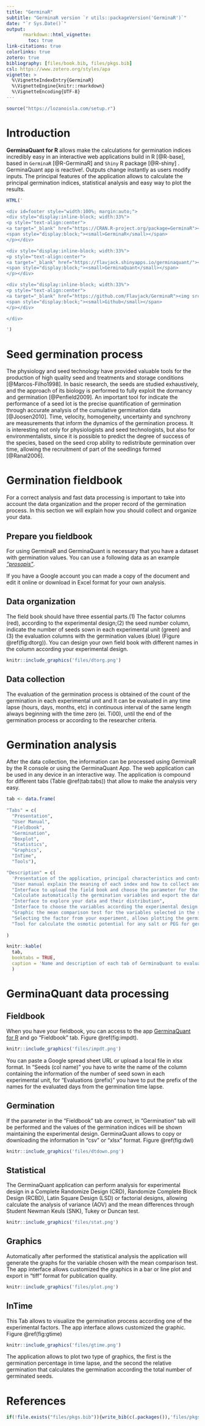 ```yaml
---
title: "GerminaR"
subtitle: "GerminaR version `r utils::packageVersion('GerminaR')`"
date: "`r Sys.Date()`"
output: 
      rmarkdown::html_vignette:
        toc: true
link-citations: true
colorlinks: true
zotero: true
bibliography: [files/book.bib, files/pkgs.bib]
csl: https://www.zotero.org/styles/apa
vignette: >
  %\VignetteIndexEntry{GerminaR}
  %\VignetteEngine{knitr::rmarkdown}
  %\VignetteEncoding{UTF-8}
---
```


```r
source("https://lozanoisla.com/setup.r")
```

# Introduction {-}

**GerminaQuant for R** allows make the calculations for germination indices incredibly easy in an interactive web applications build in R [@R-base], based in `GerminaR` [@R-GerminaR] and `Shiny` R package [@R-shiny] . GerminaQuant app is reactive!. Outputs change instantly as users modify inputs. The principal features of the application allows to calculate the principal germination indices, statistical analysis and easy way to plot the results.

```r
HTML('

<div id=footer style="width:100%; margin:auto;">
<div style="display:inline-block; width:33%">
<p style="text-align:center">
<a target="_blank" href="https://CRAN.R-project.org/package=GerminaR"><img src="https://flavjack.github.io/germinaquant/files/icon.png" style="height:85px" title="R cran" alt="GerminaR"></a> 
<span style="display:block;"><small>GerminaR</small></span>
</p></div>

<div style="display:inline-block; width:33%">
<p style="text-align:center">
<a target="_blank" href="https://flavjack.shinyapps.io/germinaquant/"><img src="https://raw.githubusercontent.com/Flavjack/GerminaR/master/inst/GerminaQuant/www/germinaquant.png" style="height:80px" title="GerminaQuant" alt="GerminaQuant for R"></a>
<span style="display:block;"><small>GerminaQuant</small></span>
</p></div>

<div style="display:inline-block; width:33%">
<p style="text-align:center">
<a target="_blank" href="https://github.com/Flavjack/GerminaR"><img src="https://image.flaticon.com/icons/svg/25/25231.svg" style="height:80px" title="Github" alt="Github"></a>
<span style="display:block;"><small>Github</small></span>
</p></div>

</div>

')
```

# Seed germination process

The physiology and seed technology have provided valuable tools for the production of high quality seed and treatments and storage conditions [@Marcos-Filho1998]. In basic research, the seeds are studied exhaustively, and the approach of its biology is performed to fully exploit the dormancy and germination [@Penfield2009]. An important tool for indicate the performance of a seed lot is the precise quantification of germination through accurate analysis of the cumulative germination data [@Joosen2010]. Time, velocity, homogeneity, uncertainty and synchrony are measurements that inform the dynamics of the germination process. It is interesting not only for physiologists and seed technologists, but also for environmentalists, since it is possible to predict the degree of success of the species, based on the seed crop ability to redistribute germination over time, allowing the recruitment of part of the seedlings formed [@Ranal2006].

# Germination fieldbook

For a correct analysis and fast data processing is important to take into account the data organization and the proper record of the germination process. In this section we will explain how you should collect and organize your data.

## Prepare you fieldbook

For using GerminaR and GerminaQuant is necessary that you have a dataset with germination values. You can use a following data as an example [*"prosopis"*](https://docs.google.com/spreadsheets/d/1QziIXGOwb8cl3GaARJq6Ez6aU7vND_UHKJnFcAKx0VI/edit#gid=667855537). 

If you have a Google account you can made a copy of the document and edit it online or download in Excel format for your own analysis.

## Data organization

The field book should have three essential parts.(1) The factor columns (red), according to the experimental design;(2) the seed number column, indicate the number of seeds sown in each experimental unit (green) and (3) the evaluation columns with the germination values (blue) (Figure \@ref(fig:dtorg)). You can design your own field book with different names in the column according your experimental design.


```r
knitr::include_graphics('files/dtorg.png')
```

## Data collection

The evaluation of the germination process is obtained of the count of the germination in each experimental unit and It can be evaluated in any time lapse (hours, days, months, etc) in continuous interval of the same length always beginning with the time zero (ei. Ti00), until the end of the germination process or according to the researcher criteria.

# Germination analysis

After the data collection, the information can be processed using GerminaR by the R console or using the GerminaQuant App. The web application can be used in any device in an interactive way. The application is compound for different tabs (Table \@ref(tab:tabs)) that allow to make the analysis very easy.


```r
tab <- data.frame( 
  
"Tabs" = c(
  "Presentation",
  "User Manual",
  "Fieldbook",
  "Germination",
  "Boxplot",
  "Statistics",
  "Graphics",
  "InTime",
  "Tools"),

"Description" = c(
  'Presentation of the application, principal characteristics and contributors',
  "User manual explain the meaning of each index and how to collect and process your data",
  "Interface to upload the field book and choose the parameter for the germination analysis, GerminaQuant allows to upload the data from google sheet or excel file",
  "Calculate automatically the germination variables and export the data file.",
  "Interface to explore your data and their distribution",
  "Interface to choose the variables according the experimental design for analysis of variance and summarize the information according the principal mean comparison test",
  "Graphic the mean comparison test for the variables selected in the statistical analysis and plot the information in customized bar or line plot.",
  "Selecting the factor from your experiment, allows plotting the germination process in time.",
  "Tool for calculate the osmotic potential for any salt or PEG for germination experiments")
  
)

knitr::kable(
  tab, 
  booktabs = TRUE,
  caption = 'Name and description of each tab of GerminaQuant to evaluate and analyze the germination process.'
  )
```

# GerminaQuant data processing

## Fieldbook

When you have your fieldbook, you can access to the app [GerminaQuant for R](https://flavjack.shinyapps.io/germinaquant/) and go "Fieldbook" tab. Figure \@ref(fig:impdt).

```r
knitr::include_graphics('files/impdt.png')
```

You can paste a Google spread sheet URL or upload a local file in xlsx format. In "Seeds (col name)" you have to write the name of the column containing the information of the number of seed sown in each experimental unit, for "Evaluations (prefix)" you have to put the prefix of the names for the evaluated days from the germination time lapse. 

## Germination

If the parameter in the "Fieldbook" tab are correct, in "Germination" tab will be performed and the values of the germination indices will be shown maintaining the experimental design. GerminaQuant allows to copy or downloading the information in "csv" or "xlsx" format. Figure \@ref(fig:dwl)

```r
knitr::include_graphics('files/dtdown.png')
```

## Statistical

The GerminaQuant application can perform analysis for experimental design in a Complete Randomize Design (CRD), Randomize Complete Block Design (RCBD), Latin Square Design (LSD) or factorial designs, allowing calculate the analysis of variance (AOV) and the mean differences through Student Newman Keuls (SNK), Tukey or Duncan test.

```r
knitr::include_graphics('files/stat.png')
```

## Graphics

Automatically after performed the statistical analysis the application will generate the graphs for the variable chosen with the mean comparison test. The app interface allows customized the graphics in a bar or line plot and export in "tiff" format for publication quality.

```r
knitr::include_graphics('files/plot.png')
```

## InTime

This Tab allows to visualize the germination process according one of the experimental factors. The app interface allows customized the graphic. Figure \@ref(fig:gtime)

```r
knitr::include_graphics('files/gtime.png')
```

The application allows to plot two type of graphics, the first is the germination percentage in time lapse, and the second the relative germination that calculates the germination according the total number of germinated seeds.

# References {-}

<div id="refs"></div>

```r
if(!file.exists("files/pkgs.bib")){write_bib(c(.packages()),'files/pkgs.bib')}
```

